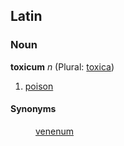 ==Latin==
===Noun===
'''toxicum''' ''n'' (Plural: [[toxica]])

#[[poison]]
====Synonyms====
:[[venenum]]